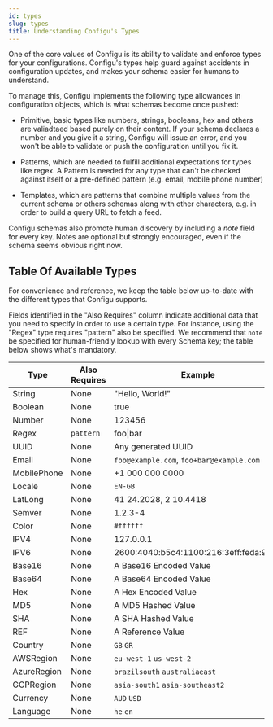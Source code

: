 ```yaml
---
id: types
slug: types
title: Understanding Configu's Types
---
```


One of the core values of Configu is its ability to validate and enforce types for your
configurations. Configu's types help guard against accidents in configuration
updates, and makes your schema easier for humans to understand.

To manage this, Configu implements the following type allowances in configuration objects, 
which is what schemas become once pushed:

 - Primitive, basic types like numbers, strings, booleans, hex and others are valiadtaed based
 purely on their content. If your schema declares a number and you give it a string, Configu will
 issue an error, and you won't be able to validate or push the configuration until you fix it.

 - Patterns, which are needed to fulfill additional expectations for types like regex. A Pattern
 is needed for any type that can't be checked against itself or a pre-defined pattern (e.g. email, 
 mobile phone number)

 - Templates, which are patterns that combine multiple values from the current schema or others 
 schemas along with other characters, e.g. in order to build a query URL to fetch a feed.

Configu schemas also promote human discovery by including a _note_ field for every key. Notes are 
optional but strongly encouraged, even if the schema seems obvious right now.

## Table Of Available Types

For convenience and reference, we keep the table below up-to-date with the different types that 
Configu supports.

Fields identified in the "Also Requires" column indicate additional data that you need to specify 
in order to use a certain type. For instance, using the "Regex" type requires "pattern" also be 
specified. We recommend that `note` be specified for human-friendly lookup with every Schema key; 
the table below shows what's mandatory.

<div class="table-wrapper">
  <table>
    <thead>
      <tr>
        <th>Type</th>
        <th>Also Requires</th>
        <th>Example</th>
      </tr>
    </thead>
    <tbody>
      <tr>
        <td>String</td>
        <td>None</td>
        <td>"Hello, World!"</td>
      </tr>
      <tr>
        <td>Boolean</td>
        <td>None</td>
        <td>true</td>
      </tr>
      <tr>
        <td>Number</td>
        <td>None</td>
        <td>123456</td>
      </tr>
      <tr>
        <td>Regex</td>
        <td>
          <code>pattern</code>
        </td>
        <td>foo|bar</td>
      </tr>
      <tr>
        <td>UUID</td>
        <td>None</td>
        <td>Any generated UUID</td>
      </tr>
      <tr>
        <td>Email</td>
        <td>None</td>
        <td>
          <code>foo@example.com</code>, <code>foo+bar@example.com</code>
        </td>
      </tr>
      <tr>
        <td>MobilePhone</td>
        <td>None</td>
        <td>+1 000 000 0000</td>
      </tr>
      <tr>
        <td>Locale</td>
        <td>None</td>
        <td>
          <code>EN-GB</code>
        </td>
      </tr>
      <tr>
        <td>LatLong</td>
        <td>None</td>
        <td>41 24.2028, 2 10.4418</td>
      </tr>
      <tr>
        <td>Semver</td>
        <td>None</td>
        <td>1.2.3-4</td>
      </tr>
      <tr>
        <td>Color</td>
        <td>None</td>
        <td>
          <code>#ffffff</code>
        </td>
      </tr>
      <tr>
        <td>IPV4</td>
        <td>None</td>
        <td>127.0.0.1</td>
      </tr>
      <tr>
        <td>IPV6</td>
        <td>None</td>
        <td>2600:4040:b5c4:1100:216:3eff:feda:953b</td>
      </tr>
      <tr>
        <td>Base16</td>
        <td>None</td>
        <td>A Base16 Encoded Value</td>
      </tr>
      <tr>
        <td>Base64</td>
        <td>None</td>
        <td>A Base64 Encoded Value</td>
      </tr>
      <tr>
        <td>Hex</td>
        <td>None</td>
        <td>A Hex Encoded Value</td>
      </tr>
      <tr>
        <td>MD5</td>
        <td>None</td>
        <td>A MD5 Hashed Value</td>
      </tr>
      <tr>
        <td>SHA</td>
        <td>None</td>
        <td>A SHA Hashed Value</td>
      </tr>
      <tr>
        <td>REF</td>
        <td>None</td>
        <td>A Reference Value</td>
      </tr>
      <tr>
        <td>Country</td>
        <td>None</td>
        <td>
          <code>GB</code> <code>GR</code>
        </td>
      </tr>
      <tr>
        <td>AWSRegion</td>
        <td>None</td>
        <td>
          <code>eu-west-1</code> <code>us-west-2</code>
        </td>
      </tr>
      <tr>
        <td>AzureRegion</td>
        <td>None</td>
        <td>
          <code>brazilsouth</code> <code>australiaeast</code>
        </td>
      </tr>
      <tr>
        <td>GCPRegion</td>
        <td>None</td>
        <td>
          <code>asia-south1</code> <code>asia-southeast2</code>
        </td>
      </tr>
      <tr>
        <td>Currency</td>
        <td>None</td>
        <td>
          <code>AUD</code> <code>USD</code>
        </td>
      </tr>
      <tr>
        <td>Language</td>
        <td>None</td>
        <td>
          <code>he</code> <code>en</code>
        </td>
      </tr>
    </tbody>
  </table>
</div>
